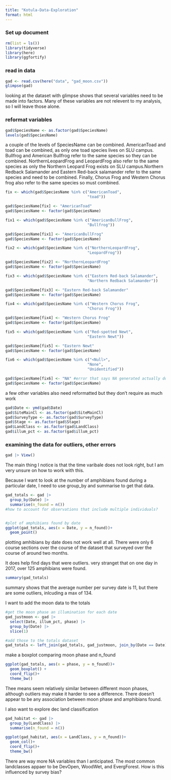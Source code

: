 ```yaml
---
title: "Kotula-Data-Exploration"
format: html
---
```


### Set up document
```r
rm(list = ls())
library(tidyverse)
library(here)
library(ggfortify)
```

### read in data
```r
gad <- read.csv(here("data", "gad_moon.csv"))
glimpse(gad)
```
looking at the dataset with glimpse shows that several variables need to be made into factors. Many of these variables are not relevent to my analysis, so I will leave those alone.

### reformat variables
```r
gad$SpeciesName <- as.factor(gad$SpeciesName)
levels(gad$SpeciesName)
```
a couple of the levels of SpeciesName can be combined. AmericanToad and toad can be combined, as only one toad species lives on SLU campus. Bullfrog and American Bullfrog refer to the same species so they can be combined. NorthernLeopardFrog and LeopardFrog also refer to the same species as only the Northern Leopard Frog exists on SLU campus.Northern Redback Salamander and Eastern Red-back salamander refer to the same species and need to be combined. Finally, Chorus Frog and Western Chorus frog also refer to the same species so must combined.
```r
fix <- which(gad$SpeciesName %in% c("AmericanToad",
                                    "toad"))

gad$SpeciesName[fix] <- "AmericanToad"
gad$SpeciesName <- factor(gad$SpeciesName)

fix1 <- which(gad$SpeciesName %in% c("AmericanBullFrog",
                                    "Bullfrog"))

gad$SpeciesName[fix1] <- "AmericanBullFrog"
gad$SpeciesName <- factor(gad$SpeciesName)

fix2 <- which(gad$SpeciesName %in% c("NorthernLeopardFrog",
                                    "LeopardFrog"))

gad$SpeciesName[fix2] <- "NorthernLeopardFrog"
gad$SpeciesName <- factor(gad$SpeciesName)

fix3 <- which(gad$SpeciesName %in% c("Eastern Red-back Salamander",
                                    "Northern Redback Salamander"))

gad$SpeciesName[fix3] <- "Eastern Red-back Salamander"
gad$SpeciesName <- factor(gad$SpeciesName)

fix4 <- which(gad$SpeciesName %in% c("Western Chorus Frog",
                                    "Chorus Frog"))

gad$SpeciesName[fix4] <- "Western Chorus Frog"
gad$SpeciesName <- factor(gad$SpeciesName)

fix5 <- which(gad$SpeciesName %in% c("Red-spotted Newt",
                                    "Eastern Newt"))

gad$SpeciesName[fix5] <- "Eastern Newt"
gad$SpeciesName <- factor(gad$SpeciesName)

fix6 <- which(gad$SpeciesName %in% c("<Null>",
                                    "None",
                                    "Unidentified"))

gad$SpeciesName[fix6] <- "NA" #error that says NA generated actually does what I want it to do so I'll just leave this
gad$SpeciesName <- factor(gad$SpeciesName)
```

a few other variables also need reformatted but they don't require as much work
```r
gad$Date <- ymd(gad$Date)
gad$SiteMainCl <- as.factor(gad$SiteMainCl)
gad$SurveyType <- as.factor(gad$SurveyType)
gad$Stage <- as.factor(gad$Stage)
gad$LandClass <- as.factor(gad$LandClass)
gad$illum_pct <- as.factor(gad$illum_pct)
```


### examining the data for outliers, other errors
```r
gad |> View()
```
The main thing I notice is that the time varibale does not look right, but I am very unsure on how to work with this.

Because I want to look at the number of amphibians found during a particular date, I need to use group_by and summarise to get that data.
```r
gad_totals <- gad |>
  group_by(Date) |>
  summarise(n_found = n()) 
#how to account for observations that include multiple individuals?


#plot of amphibians found by date
ggplot(gad_totals, aes(x = Date, y = n_found))+
  geom_point()


```

plotting amhibians by date does not work well at all. There were only 6 course sections over the course of the dataset that surveyed over the course of around two months. 

It does help find days that were outliers. very stranget that on one day in 2017, over 125 amphibians were found.


```r
summary(gad_totals)
```
summary shows that the average number per survey date is 11, but there are some outliers, inlcuding a max of 134. 


I want to add the moon data to the totals
```r
#get the moon phase an illumination for each date
gad_justmoon <- gad |>
  select(Date, illum_pct, phase) |>
  group_by(Date) |>
  slice(1)

#add those to the totals dataset
gad_totals <- left_join(gad_totals, gad_justmoon, join_by(Date == Date))
```
 
make a boxplot comparing moon phase and n_found
```r
ggplot(gad_totals, aes(x = phase, y = n_found))+
  geom_boxplot() +
  coord_flip()+
  theme_bw()
```
Thee means seem relatively similar between different moon phases, although outliers may make it harder to see a difference. There doesn't appear to be any association between moon phase and amphibians found. 

I also want to explore dec land classification
```r
gad_habitat <- gad |>
  group_by(LandClass) |>
  summarise(n_found = n())

ggplot(gad_habitat, aes(x = LandClass, y = n_found))+
  geom_col()+
  coord_flip()+
  theme_bw()
```
There are way more NA variables than I anticipated. The most common landclasses appaer to be DevOpen, WoodWet, and EvergForest. How is this influenced by survey bias?

